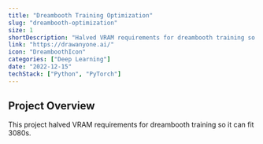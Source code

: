 ```yaml
---
title: "Dreambooth Training Optimization"
slug: "dreambooth-optimization"
size: 1
shortDescription: "Halved VRAM requirements for dreambooth training so it can fit 3080s"
link: "https://drawanyone.ai/"
icon: "DreamboothIcon"
categories: ["Deep Learning"]
date: "2022-12-15"
techStack: ["Python", "PyTorch"]
---
```


## Project Overview

This project halved VRAM requirements for dreambooth training so it can fit 3080s.